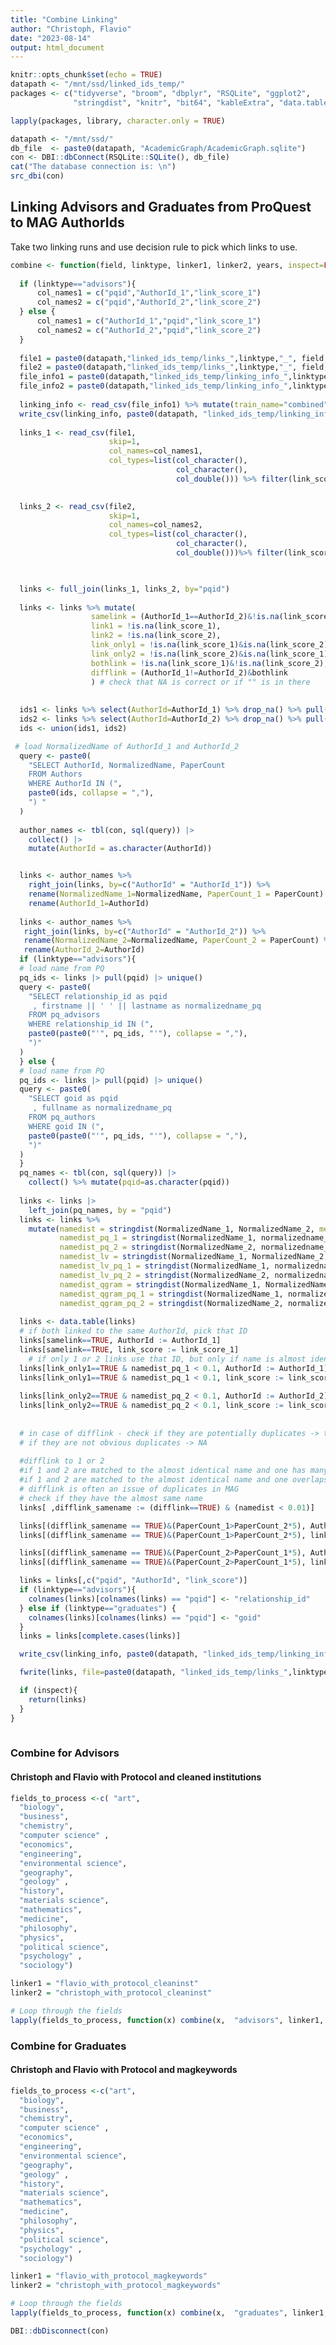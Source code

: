 ```yaml
---
title: "Combine Linking"
author: "Christoph, Flavio"
date: "2023-08-14"
output: html_document
---
```



```r
knitr::opts_chunk$set(echo = TRUE)
datapath <- "/mnt/ssd/linked_ids_temp/"
packages <- c("tidyverse", "broom", "dbplyr", "RSQLite", "ggplot2", 
              "stringdist", "knitr", "bit64", "kableExtra", "data.table") 

lapply(packages, library, character.only = TRUE)

datapath <- "/mnt/ssd/"
db_file  <- paste0(datapath, "AcademicGraph/AcademicGraph.sqlite")
con <- DBI::dbConnect(RSQLite::SQLite(), db_file)
cat("The database connection is: \n")
src_dbi(con)

```

## Linking Advisors and Graduates from ProQuest to MAG AuthorIds

Take two linking runs and use decision rule to pick which links to use.

```r

combine <- function(field, linktype, linker1, linker2, years, inspect=FALSE){
  
  if (linktype=="advisors"){
      col_names1 = c("pqid","AuthorId_1","link_score_1")
      col_names2 = c("pqid","AuthorId_2","link_score_2")
  } else {
      col_names1 = c("AuthorId_1","pqid","link_score_1")
      col_names2 = c("AuthorId_2","pqid","link_score_2") 
  }
  
  file1 = paste0(datapath,"linked_ids_temp/links_",linktype,"_", field, "_",linker1,"_",years,".csv")
  file2 = paste0(datapath,"linked_ids_temp/links_",linktype,"_", field, "_",linker2,"_",years,".csv")  
  file_info1 = paste0(datapath,"linked_ids_temp/linking_info_",linktype,"_", field, "_",linker1,"_",years,".csv")
  file_info2 = paste0(datapath,"linked_ids_temp/linking_info_",linktype,"_", field, "_",linker2,"_",years,".csv")  
  
  linking_info <- read_csv(file_info1) %>% mutate(train_name="combined")
  write_csv(linking_info, paste0(datapath, "linked_ids_temp/linking_info_",linktype,"_", field,"_combined_",years,".csv"))
  
  links_1 <- read_csv(file1, 
                      skip=1, 
                      col_names=col_names1,
                      col_types=list(col_character(), 
                                     col_character(), 
                                     col_double())) %>% filter(link_score_1>0.7)
  

  links_2 <- read_csv(file2, 
                      skip=1, 
                      col_names=col_names2,
                      col_types=list(col_character(), 
                                     col_character(), 
                                     col_double()))%>% filter(link_score_2>0.7)


  
  links <- full_join(links_1, links_2, by="pqid") 
  
  links <- links %>% mutate(
                  samelink = (AuthorId_1==AuthorId_2)&!is.na(link_score_1),
                  link1 = !is.na(link_score_1),
                  link2 = !is.na(link_score_2),
                  link_only1 = !is.na(link_score_1)&is.na(link_score_2),
                  link_only2 = !is.na(link_score_2)&is.na(link_score_1),
                  bothlink = !is.na(link_score_1)&!is.na(link_score_2),
                  difflink = (AuthorId_1!=AuthorId_2)&bothlink
                  ) # check that NA is correct or if "" is in there
  
  
  ids1 <- links %>% select(AuthorId=AuthorId_1) %>% drop_na() %>% pull(AuthorId)
  ids2 <- links %>% select(AuthorId=AuthorId_2) %>% drop_na() %>% pull(AuthorId)
  ids <- union(ids1, ids2)  

 # load NormalizedName of AuthorId_1 and AuthorId_2
  query <- paste0(
    "SELECT AuthorId, NormalizedName, PaperCount 
    FROM Authors
    WHERE AuthorId IN (", 
    paste0(ids, collapse = ","),
    ") "
  )
  
  author_names <- tbl(con, sql(query)) |>
    collect() |>
    mutate(AuthorId = as.character(AuthorId))


  links <- author_names %>% 
    right_join(links, by=c("AuthorId" = "AuthorId_1")) %>% 
    rename(NormalizedName_1=NormalizedName, PaperCount_1 = PaperCount) %>% 
    rename(AuthorId_1=AuthorId)
  
  links <- author_names %>% 
   right_join(links, by=c("AuthorId" = "AuthorId_2")) %>% 
   rename(NormalizedName_2=NormalizedName, PaperCount_2 = PaperCount) %>%  
   rename(AuthorId_2=AuthorId)
  if (linktype=="advisors"){
  # load name from PQ
  pq_ids <- links |> pull(pqid) |> unique()
  query <- paste0(
    "SELECT relationship_id as pqid
     , firstname || ' ' || lastname as normalizedname_pq
    FROM pq_advisors 
    WHERE relationship_id IN (",
    paste0(paste0("'", pq_ids, "'"), collapse = ","),
    ")"
  )
  } else {
  # load name from PQ
  pq_ids <- links |> pull(pqid) |> unique()
  query <- paste0(
    "SELECT goid as pqid
     , fullname as normalizedname_pq
    FROM pq_authors 
    WHERE goid IN (",
    paste0(paste0("'", pq_ids, "'"), collapse = ","),
    ")"
  )
  }
  pq_names <- tbl(con, sql(query)) |>
    collect() %>% mutate(pqid=as.character(pqid))
  
  links <- links |> 
    left_join(pq_names, by = "pqid") 
  links <- links %>% 
    mutate(namedist = stringdist(NormalizedName_1, NormalizedName_2, method="jw", p=0),
           namedist_pq_1 = stringdist(NormalizedName_1, normalizedname_pq, method = "jw", p=0),
           namedist_pq_2 = stringdist(NormalizedName_2, normalizedname_pq, method = "jw", p=0),
           namedist_lv = stringdist(NormalizedName_1, NormalizedName_2, method="lv"),
           namedist_lv_pq_1 = stringdist(NormalizedName_1, normalizedname_pq, method = "lv"),
           namedist_lv_pq_2 = stringdist(NormalizedName_2, normalizedname_pq, method = "lv"),
           namedist_qgram = stringdist(NormalizedName_1, NormalizedName_2, method="qgram"),
           namedist_qgram_pq_1 = stringdist(NormalizedName_1, normalizedname_pq, method = "qgram"),
           namedist_qgram_pq_2 = stringdist(NormalizedName_2, normalizedname_pq, method = "qgram"))
 
  links <- data.table(links)
  # if both linked to the same AuthorId, pick that ID
  links[samelink==TRUE, AuthorId := AuthorId_1]
  links[samelink==TRUE, link_score := link_score_1]
    # if only 1 or 2 links use that ID, but only if name is almost identical
  links[link_only1==TRUE & namedist_pq_1 < 0.1, AuthorId := AuthorId_1]
  links[link_only1==TRUE & namedist_pq_1 < 0.1, link_score := link_score_1]
  
  links[link_only2==TRUE & namedist_pq_2 < 0.1, AuthorId := AuthorId_2]
  links[link_only2==TRUE & namedist_pq_2 < 0.1, link_score := link_score_2]
  
  
  # in case of difflink - check if they are potentially duplicates -> then pick the one with the overlapping career
  # if they are not obvious duplicates -> NA
  
  #difflink to 1 or 2
  #if 1 and 2 are matched to the almost identical name and one has many many more papers (e.g. 10 times)
  #if 1 and 2 are matched to the almost identical name and one overlaps in activity with the dissertation year and     dissertation year -5
  # difflink is often an issue of duplicates in MAG
  # check if they have the almost same name
  links[ ,difflink_samename := (difflink==TRUE) & (namedist < 0.01)]

  links[(difflink_samename == TRUE)&(PaperCount_1>PaperCount_2*5), AuthorId := AuthorId_1]
  links[(difflink_samename == TRUE)&(PaperCount_1>PaperCount_2*5), link_score := link_score_1]

  links[(difflink_samename == TRUE)&(PaperCount_2>PaperCount_1*5), AuthorId := AuthorId_2]
  links[(difflink_samename == TRUE)&(PaperCount_2>PaperCount_1*5), link_score := link_score_2]

  links = links[,c("pqid", "AuthorId", "link_score")]
  if (linktype=="advisors"){
    colnames(links)[colnames(links) == "pqid"] <- "relationship_id"  
  } else if (linktype=="graduates") {
    colnames(links)[colnames(links) == "pqid"] <- "goid"   
  }
  links = links[complete.cases(links)]

  write_csv(linking_info, paste0(datapath, "linked_ids_temp/linking_info_",linktype,"_", field,"_combined_",years,".csv"))

  fwrite(links, file=paste0(datapath, "linked_ids_temp/links_",linktype,"_", field,"_combined_",years,".csv"))

  if (inspect){
    return(links)
  } 
}
 


```
 

### Combine for Advisors
#### Christoph and Flavio with Protocol and cleaned institutions


```r

fields_to_process <-c( "art",
  "biology",  
  "business",
  "chemistry",
  "computer science" ,
  "economics",
  "engineering",
  "environmental science", 
  "geography", 
  "geology" ,
  "history",
  "materials science",
  "mathematics",
  "medicine", 
  "philosophy",
  "physics",
  "political science",
  "psychology" ,
  "sociology")

linker1 = "flavio_with_protocol_cleaninst" 
linker2 = "christoph_with_protocol_cleaninst"  
```

```r

# Loop through the fields
lapply(fields_to_process, function(x) combine(x,  "advisors", linker1, linker2 , "19902015"))
```


### Combine for Graduates
#### Christoph and Flavio with Protocol and magkeywords

```r

fields_to_process <-c("art", 
  "biology",  
  "business",
  "chemistry",
  "computer science" ,
  "economics",
  "engineering",
  "environmental science", 
  "geography", 
  "geology" ,
  "history",
  "materials science",
  "mathematics",
  "medicine",
  "philosophy",
  "physics",
  "political science",
  "psychology" ,
  "sociology")

linker1 = "flavio_with_protocol_magkeywords" 
linker2 = "christoph_with_protocol_magkeywords"  
```

```r

# Loop through the fields
lapply(fields_to_process, function(x) combine(x,  "graduates", linker1, linker2 , "19852015"))
```


```r
DBI::dbDisconnect(con)
```
 
